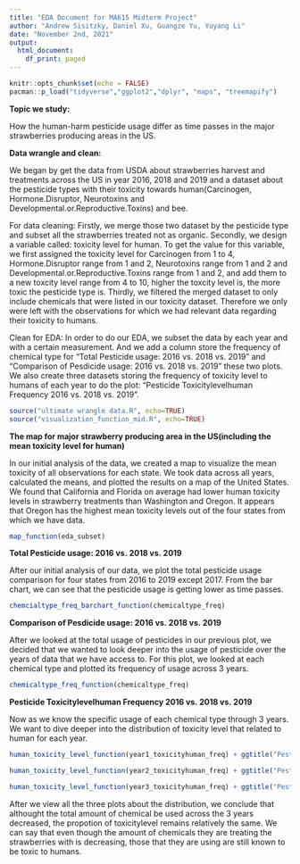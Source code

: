```yaml
---
title: "EDA Document for MA615 Midterm Project"
author: "Andrew Sisitzky, Daniel Xu, Guangze Yu, Yuyang Li"
date: "November 2nd, 2021"
output:
  html_document:
    df_print: paged
---
```


```r
knitr::opts_chunk$set(echo = FALSE)
pacman::p_load("tidyverse","ggplot2","dplyr", "maps", "treemapify")
```

__Topic we study:__

How the human-harm pesticide usage differ as time passes in the major strawberries producing areas in the US.


__Data wrangle and clean:__

We began by get the data from USDA about strawberries harvest and treatments across the US in year 2016, 2018 and 2019 and a dataset about the pesticide types with their toxicity towards human(Carcinogen, Hormone.Disruptor, Neurotoxins and Developmental.or.Reproductive.Toxins) and bee.

For data cleaning:
Firstly, we merge those two dataset by the pesticide type and subset all the strawberries treated not as organic.
Secondly, we design a variable called: toxicity level for human. To get the value for this variable, we first assigned the toxicity level for Carcinogen from 1 to 4, Hormone.Disruptor range from 1 and 2, Neurotoxins range from 1 and 2 and Developmental.or.Reproductive.Toxins range from 1 and 2, and add them to a new toxcity level range from 4 to 10, higher the toxcity level is, the more toxic the pesticide type is.
Thirdly, we filtered the merged dataset to only include chemicals that were listed in our toxicity dataset. Therefore we only were left with the observations for which we had relevant data regarding their toxicity to humans.

Clean for EDA:
In order to do our EDA, we subset the data by each year and with a certain measurement. And we add a column store the frequency of chemical type for "Total Pesticide usage: 2016 vs. 2018 vs. 2019" and "Comparison of Pesdicide usage: 2016 vs. 2018 vs. 2019" these two plots. We also create three datasets storing the frequency of toxicity level to humans of each year to do the plot: "Pesticide Toxicitylevelhuman Frequency 2016 vs. 2018 vs. 2019". 

```r
source("ultimate wrangle data.R", echo=TRUE)
source("visualization_function_mid.R", echo=TRUE)
```


__The map for major strawberry producing area in the US(including the mean toxicity level for human)__

In our initial analysis of the data, we created a map to visualize the mean toxicity of all observations for each state. We took data across all years, calculated the means, and plotted the results on a map of the United States. We found that California and Florida on average had lower human toxicity levels in strawberry treatments than Washington and Oregon. It appears that Oregon has the highest mean toxicity levels out of the four states from which we have data. 

```r
map_function(eda_subset)
```

__Total Pesticide usage: 2016 vs. 2018 vs. 2019__

After our initial analysis of our data, we plot the total pesticide usage comparison for four states from 2016 to 2019 except 2017. From the bar chart, we can see that the pesticide usage is getting lower as time passes. 

```r
chemcialtype_freq_barchart_function(chemicaltype_freq)
```



__Comparison of Pesdicide usage: 2016 vs. 2018 vs. 2019__

After we looked at the total usage of pesticides in our previous plot, we decided that we wanted to look deeper into the usage of pesticide over the years of data that we have access to. For this plot, we looked at each chemical type and plotted its frequency of usage across 3 years. 

```r
chemicaltype_freq_function(chemicaltype_freq)
```



__Pesticide Toxicitylevelhuman Frequency 2016 vs. 2018 vs. 2019__

Now as we know the specific usage of each chemical type through 3 years. We want to dive deeper into the distribution of toxicity level that related to human for each year.

```r
human_toxicity_level_function(year1_toxicityhuman_freq) + ggtitle("Pesticide Toxicitylevelhuman Frequency 2016")
```


```r
human_toxicity_level_function(year2_toxicityhuman_freq) + ggtitle("Pesticide Toxicitylevelhuman Frequency 2018")
```


```r
human_toxicity_level_function(year3_toxicityhuman_freq) + ggtitle("Pesticide Toxicitylevelhuman Frequency 2019")
```

After we view all the three plots about the distribution, we conclude that althought the total amount of chemical be used across the 3 years decreased, the propotion of toxicitylevel remains relatively the same. We can say that even though the amount of chemicals they are treating the strawberries with is decreasing, those that they are using are still known to be toxic to humans. 



